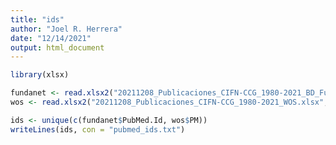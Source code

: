 ```yaml
---
title: "ids"
author: "Joel R. Herrera"
date: "12/14/2021"
output: html_document
---
```


```r
library(xlsx)
```



```r
fundanet <- read.xlsx2("20211208_Publicaciones_CIFN-CCG_1980-2021_BD_Fundanet.xlsx", sheetIndex = 1)
wos <- read.xlsx2("20211208_Publicaciones_CIFN-CCG_1980-2021_WOS.xlsx", sheetName = "1193Art" )
```



```r
ids <- unique(c(fundanet$PubMed.Id, wos$PM))
writeLines(ids, con = "pubmed_ids.txt")
```


